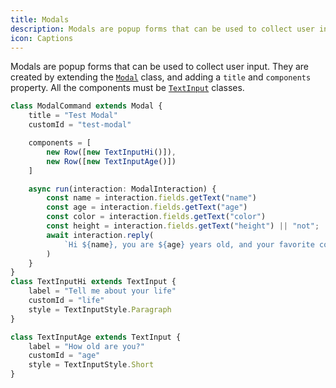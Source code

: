 ```yaml
---
title: Modals
description: Modals are popup forms that can be used to collect user input.
icon: Captions
---
```


Modals are popup forms that can be used to collect user input. They are created by extending the [`Modal`](/api/index/classes/Modal) class, and adding a `title` and `components` property. All the components must be [`TextInput`](/api/index/classes/TextInput) classes.

```ts title="src/commands/modal.ts"
class ModalCommand extends Modal {
    title = "Test Modal"
    customId = "test-modal"

	components = [
		new Row([new TextInputHi()]),
		new Row([new TextInputAge()])
	]

    async run(interaction: ModalInteraction) {
        const name = interaction.fields.getText("name")
        const age = interaction.fields.getText("age")
        const color = interaction.fields.getText("color")
        const height = interaction.fields.getText("height") || "not";
        await interaction.reply(
            `Hi ${name}, you are ${age} years old, and your favorite color is ${color}. You are ${height} tall.`
        )
    }
}
class TextInputHi extends TextInput {
    label = "Tell me about your life"
    customId = "life"
    style = TextInputStyle.Paragraph
}

class TextInputAge extends TextInput {
    label = "How old are you?"
    customId = "age"
    style = TextInputStyle.Short
}
```

